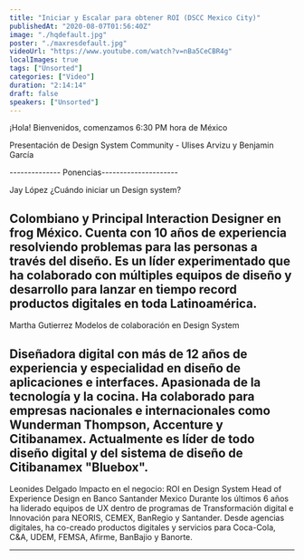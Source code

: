 ```yaml
---
title: "Iniciar y Escalar para obtener ROI (DSCC Mexico City)"
publishedAt: "2020-08-07T01:56:40Z"
image: "./hqdefault.jpg"
poster: "./maxresdefault.jpg"
videoUrl: "https://www.youtube.com/watch?v=nBa5CeCBR4g"
localImages: true
tags: ["Unsorted"]
categories: ["Video"]
duration: "2:14:14"
draft: false
speakers: ["Unsorted"]
---
```


¡Hola! Bienvenidos, comenzamos 6:30 PM hora de México

Presentación de Design System Community - Ulises Arvizu y Benjamin García

-------------- Ponencias---------------------

Jay López
¿Cuándo iniciar un Design system?

## Colombiano y Principal Interaction Designer en frog México. Cuenta con 10 años de experiencia resolviendo problemas para las personas a través del diseño. Es un líder experimentado que ha colaborado con múltiples equipos de diseño y desarrollo para lanzar en tiempo record productos digitales en toda Latinoamérica.

Martha Gutierrez
Modelos de colaboración en Design System

## Diseñadora digital con más de 12 años de experiencia y especialidad en diseño de aplicaciones e interfaces. Apasionada de la tecnología y la cocina. Ha colaborado para empresas nacionales e internacionales como Wunderman Thompson, Accenture y Citibanamex. Actualmente es líder de todo diseño digital y del sistema de diseño de Citibanamex "Bluebox".

Leonides Delgado
Impacto en el negocio: ROI en Design System
Head of Experience Design en Banco Santander Mexico
Durante los últimos 6 años ha liderado equipos de UX dentro de programas de Transformación digital e Innovación para NEORIS, CEMEX, BanRegio y Santander. Desde agencias digitales, ha co-creado productos digitales y servicios para Coca-Cola, C&A, UDEM, FEMSA, Afirme, BanBajio y Banorte.

---
